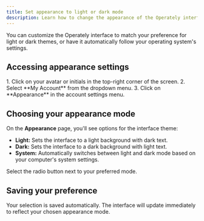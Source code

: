 ```yaml
---
title: Set appearance to light or dark mode
description: Learn how to change the appearance of the Operately interface to light mode, dark mode, or match your system settings.
---
```



You can customize the Operately interface to match your preference for light or dark themes, or have it automatically follow your operating system's settings.

## Accessing appearance settings

<Steps>
1. Click on your avatar or initials in the top-right corner of the screen.
2. Select **My Account** from the dropdown menu.
3. Click on **Appearance** in the account settings menu.
</Steps>

## Choosing your appearance mode

On the **Appearance** page, you'll see options for the interface theme:

- **Light:** Sets the interface to a light background with dark text.
- **Dark:** Sets the interface to a dark background with light text.
- **System:** Automatically switches between light and dark mode based on your computer's system settings.

Select the radio button next to your preferred mode.

## Saving your preference

Your selection is saved automatically. The interface will update immediately to reflect your chosen appearance mode.
